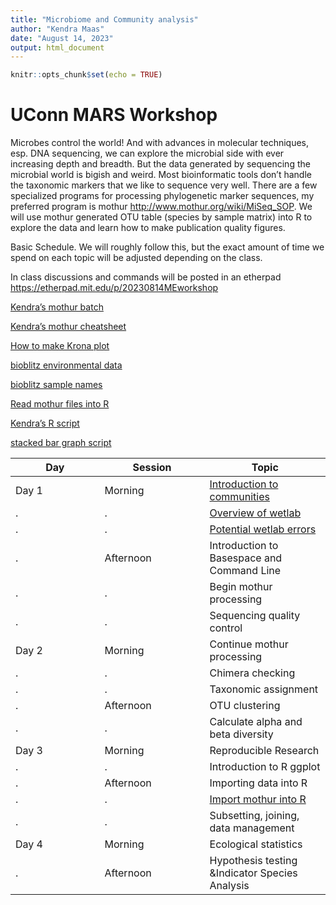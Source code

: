 ```yaml
---
title: "Microbiome and Community analysis"
author: "Kendra Maas"
date: "August 14, 2023"
output: html_document
---
```


```r
knitr::opts_chunk$set(echo = TRUE)
```
# UConn MARS Workshop 

Microbes control the world! And with advances in molecular techniques, esp. DNA sequencing, we can explore the microbial side with ever increasing depth and breadth. But the data generated by sequencing the microbial world is bigish and weird. Most bioinformatic tools don't handle the taxonomic markers that we like to sequence very well. There are a few specialized programs for processing phylogenetic marker sequences, my preferred program is mothur <http://www.mothur.org/wiki/MiSeq_SOP>. We will use mothur generated OTU table (species by sample matrix) into R to explore the data and learn how to make publication quality figures. 

Basic Schedule. We will roughly follow this, but the exact amount of time we spend on each topic will be adjusted depending on the class.

In class discussions and commands will be posted in an etherpad <https://etherpad.mit.edu/p/20230814MEworkshop>


[Kendra's mothur batch](https://github.com/krmaas/bioinformatics/blob/master/mothur.batch)

[Kendra's mothur cheatsheet](https://krmaas.github.io/20230814MEworkshop/mothur.cheatsheet.html)

[How to make Krona plot](https://github.com/accaldwell/mothur_krona)

[bioblitz environmental data](https://krmaas.github.io/20230814MEworkshop/may18ws.env.txt)

[bioblitz sample names](https://krmaas.github.io/20230814MEworkshop/may18ws.sample.txt)

[Read mothur files into R]()

[Kendra's R script](https://github.com/krmaas/20191217MARSme/blob/master/initialDataAnalysis.R)

[stacked bar graph script](https://github.com/krmaas/20191217MARSme/blob/master/stackBar.R)




Day|Session|Topic
------|-------|--------
Day 1|Morning|[Introduction to communities](https://krmaas.github.io/20230814MEworkshop/intro.communities.html)
.|.|[Overview of wetlab](https://krmaas.github.io/20230814MEworkshop/introWetLab.html) 
.|.|[Potential wetlab errors](https://krmaas.github.io/20230814MEworkshop/wetLabErrors.html)
.|Afternoon| Introduction to Basespace and Command Line 
.|.|Begin mothur processing
.|.|Sequencing quality control
Day 2|Morning|Continue mothur processing
.|.|Chimera checking
.|.|Taxonomic assignment
.|Afternoon|OTU clustering
.|.|Calculate alpha and beta diversity
Day 3|Morning|Reproducible Research
.|.|Introduction to R ggplot
.|Afternoon|Importing data into R
.|.|[Import mothur into R](https://krmaas.github.io/20230814MEworkshop/importMothur.R)
.|.|Subsetting, joining, data management
Day 4|Morning|Ecological statistics
.|Afternoon|Hypothesis testing &Indicator Species Analysis

